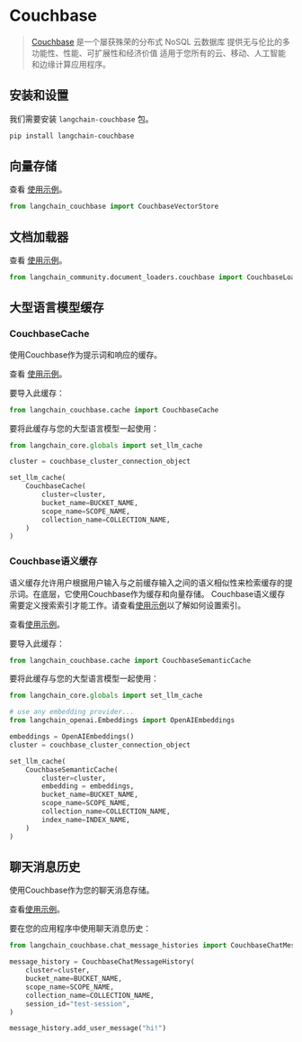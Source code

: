 # Couchbase

>[Couchbase](http://couchbase.com/) 是一个屡获殊荣的分布式 NoSQL 云数据库
> 提供无与伦比的多功能性、性能、可扩展性和经济价值
> 适用于您所有的云、移动、人工智能和边缘计算应用程序。

## 安装和设置

我们需要安装 `langchain-couchbase` 包。

```bash
pip install langchain-couchbase
```

## 向量存储

查看 [使用示例](/docs/integrations/vectorstores/couchbase)。

```python
from langchain_couchbase import CouchbaseVectorStore
```

## 文档加载器

查看 [使用示例](/docs/integrations/document_loaders/couchbase)。

```python
from langchain_community.document_loaders.couchbase import CouchbaseLoader
```

## 大型语言模型缓存

### CouchbaseCache
使用Couchbase作为提示词和响应的缓存。

查看 [使用示例](/docs/integrations/llm_caching/#couchbase-cache)。

要导入此缓存：
```python
from langchain_couchbase.cache import CouchbaseCache
```

要将此缓存与您的大型语言模型一起使用：
```python
from langchain_core.globals import set_llm_cache

cluster = couchbase_cluster_connection_object

set_llm_cache(
    CouchbaseCache(
        cluster=cluster,
        bucket_name=BUCKET_NAME,
        scope_name=SCOPE_NAME,
        collection_name=COLLECTION_NAME,
    )
)
```


### Couchbase语义缓存
语义缓存允许用户根据用户输入与之前缓存输入之间的语义相似性来检索缓存的提示词。在底层，它使用Couchbase作为缓存和向量存储。
Couchbase语义缓存需要定义搜索索引才能工作。请查看[使用示例](/docs/integrations/vectorstores/couchbase)以了解如何设置索引。

查看[使用示例](/docs/integrations/llm_caching/#couchbase-semantic-cache)。

要导入此缓存：
```python
from langchain_couchbase.cache import CouchbaseSemanticCache
```

要将此缓存与您的大型语言模型一起使用：
```python
from langchain_core.globals import set_llm_cache

# use any embedding provider...
from langchain_openai.Embeddings import OpenAIEmbeddings

embeddings = OpenAIEmbeddings()
cluster = couchbase_cluster_connection_object

set_llm_cache(
    CouchbaseSemanticCache(
        cluster=cluster,
        embedding = embeddings,
        bucket_name=BUCKET_NAME,
        scope_name=SCOPE_NAME,
        collection_name=COLLECTION_NAME,
        index_name=INDEX_NAME,
    )
)
```

## 聊天消息历史
使用Couchbase作为您的聊天消息存储。

查看[使用示例](/docs/integrations/memory/couchbase_chat_message_history)。

要在您的应用程序中使用聊天消息历史：
```python
from langchain_couchbase.chat_message_histories import CouchbaseChatMessageHistory

message_history = CouchbaseChatMessageHistory(
    cluster=cluster,
    bucket_name=BUCKET_NAME,
    scope_name=SCOPE_NAME,
    collection_name=COLLECTION_NAME,
    session_id="test-session",
)

message_history.add_user_message("hi!")
```